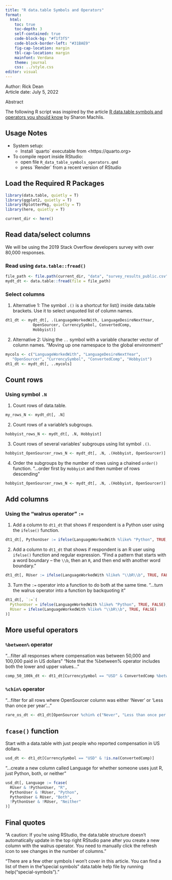 ```yaml
---
title: "R data.table Symbols and Operators"
format: 
  html:
    toc: true
    toc-depth: 3
    self-contained: true
    code-block-bg: "#f1f3f5"
    code-block-border-left: "#31BAE9"
    fig-cap-location: margin
    tbl-cap-location: margin
    mainfont: Verdana
    theme: journal
    css: ../style.css
editor: visual
---
```


::: author
Author: Rick Dean <br/> Article date: July 5, 2022
:::

::: abstract_title
Abstract
:::

::: abstract_p
The following R script was inspired by the article [R data.table symbols and operators you should know](https://www.infoworld.com/article/3530348/r-datatable-symbols-and-operators-you-should-know.html) by Sharon Machlis.
:::

::: {.callout-tip collapse="true"}
## Usage Notes

* System setup:
  + Install \`quarto\` executable from \<https://quarto.org\>

* To compile report inside RStudio:
  + open file `R_data_table_symbols_operators.qmd`
  + press \`Render\` from a recent version of RStudio
:::

## Load the Required R Packages

```r
library(data.table, quietly = T)
library(ggplot2, quietly = T)
library(RplotterPkg, quietly = T)
library(here, quietly = T)

current_dir <- here()
```

## Read data/select columns

We will be using the 2019 Stack Overflow developers survey with over 80,000 responses.

### Read using `data.table::fread()`

```r
file_path <- file.path(current_dir, "data", "survey_results_public.csv")
mydt_dt <- data.table::fread(file = file_path)
```

### Select columns

1.  Alternative 1: The symbol `.()` is a shortcut for list() inside data.table brackets. Use it to select unquoted list of column names.

```r
dt1_dt <- mydt_dt[, .(LanguageWorkedWith, LanguageDesireNextYear, 
            OpenSourcer, CurrencySymbol, ConvertedComp, 
            Hobbyist)]
```

2.  Alternative 2: Using the `..` symbol with a variable character vector of column names. "Moving up one namespace to the global environment"

```r
mycols <- c("LanguageWorkedWith", "LanguageDesireNextYear", 
   "OpenSourcer", "CurrencySymbol", "ConvertedComp", "Hobbyist")
dt1_dt <- mydt_dt[, ..mycols]
```

## Count rows

### Using symbol `.N`

1.  Count rows of data.table.

```r
my_rows_N <- mydt_dt[, .N]
```

2.  Count rows of a variable's subgroups.

```r
hobbyist_rows_N <- mydt_dt[, .N, Hobbyist]
```

3.  Count rows of several variables' subgroups using list symbol `.()`.

```r
hobbyist_OpenSourcer_rows_N <- mydt_dt[, .N, .(Hobbyist, OpenSourcer)]
```

4.  Order the subgroups by the number of rows using a chained `order()` function. "...order first by `Hobbyist` and then number of rows descending"

```r
hobbyist_OpenSourcer_rows_N <- mydt_dt[, .N, .(Hobbyist, OpenSourcer)][order(Hobbyist, -N)]
```

## Add columns

### Using the "walrus operator" `:=`

1.  Add a column to `dt1_dt` that shows if respondent is a Python user using the `ifelse()` function.

```r
dt1_dt[, PythonUser := ifelse(LanguageWorkedWith %like% "Python", TRUE, FALSE)]
```

2.  Add a column to `dt1_dt` that shows if respondent is an R user using `ifelse()` function and regular expression. "Find a pattern that starts with a word boundary -- the `\\b`, then an `R`, and then end with another word boundary."

```r
dt1_dt[, RUser := ifelse(LanguageWorkedWith %like% "\\bR\\b", TRUE, FALSE)]
```

3.  Turn the `:=` operator into a function to do both at the same time. "...turn the walrus operator into a function by backquoting it"

```r
dt1_dt[, `:=`(
  PythonUser = ifelse(LanguageWorkedWith %like% "Python", TRUE, FALSE),
  RUser = ifelse(LanguageWorkedWith %like% "\\bR\\b", TRUE, FALSE)
)]
```

## More useful operators

### `%between%` operator

"...filter all responses where compensation was between 50,000 and 100,000 paid in US dollars" "Note that the %between% operator includes both the lower and upper values..."

```r
comp_50_100k_dt <- dt1_dt[CurrencySymbol == "USD" & ConvertedComp %between% c(50000, 100000)]
```

### `%chin%` operator

"...filter for all rows where OpenSourcer column was either 'Never' or 'Less than once per year'..."

```r
rare_os_dt <- dt1_dt[OpenSourcer %chin% c("Never", "Less than once per year")]
```

## `fcase()` function

Start with a data.table with just people who reported compensation in US dollars.

```r
usd_dt <- dt1_dt[CurrencySymbol == "USD" & !is.na(ConvertedComp)]
```

"...create a new column called Language for whether someone uses just R, just Python, both, or neither"

```r
usd_dt[, Language := fcase(
  RUser & !PythonUser, "R",
  PythonUser & !RUser, "Python",
  PythonUser & RUser, "Both",
  !PythonUser & !RUser, "Neither"
)]
```

## Final quotes

"A caution: If you're using RStudio, the data.table structure doesn't automatically update in the top right RStudio pane after you create a new column with the walrus operator. You need to manually click the refresh icon to see changes in the number of columns."

"There are a few other symbols I won't cover in this article. You can find a list of them in the "special symbols" data.table help file by running help("special-symbols")."
